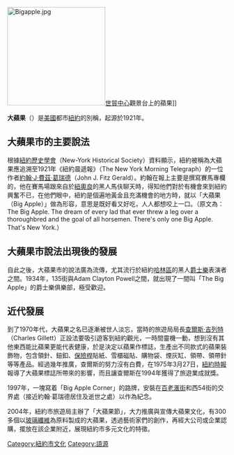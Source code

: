 {{Unreferenced |time=2010-09-25T05:19:23+00:00 }}
{{Otheruses|紐約市|subject=關於紐約市的別稱|other=美國城市}}
[[File:Bigapple.jpg|225px]][[世界貿易中心|世貿中心]]觀景台上的蘋果]]

'''大蘋果'''（{{lang-en|Big Apple}}）是[[美國|美國]]都市[[紐約|紐約]]的別稱，起源於1921年。

== 大蘋果市的主要說法 ==
根據[[紐約歷史學會|紐約歷史學會]]（New-York Historical Society）資料顯示，紐約被稱為大蘋果應追溯至1921年《紐約晨遞報》（The New York Morning Telegraph）的一位作者[[約翰·J·費茲·葛瑞德|約翰·J·費茲·葛瑞德]]（John J. Fitz Gerald）。約翰在報上主要是撰寫賽馬專欄的，他在賽馬場跟來自於[[紐奧良|紐奧良]]的黑人馬伕聊天時，得知他們對於有機會來到紐約興奮不已，在他們眼中，紐約是個遍地黃金且充滿機會的地方時，就以「大蘋果（Big Apple）」做為形容，意思是既好看又好吃，人人都想咬上一口。（原文為：The Big Apple. The dream of every lad that ever threw a leg over a thoroughbred and the goal of all horsemen. There's only one Big Apple. That's New York.）

== 大蘋果市說法出現後的發展 ==
自此之後，大蘋果市的說法廣為流傳，尤其流行於紐約[[哈林區|哈林區]]的黑人[[爵士樂|爵士樂]]表演者之間。1934年，135街與Adam Clayton Powell之間，就出現了一間叫「The Big Apple」的爵士樂俱樂部，極受歡迎。

== 近代發展 ==
到了1970年代，大蘋果之名已逐漸被世人淡忘，當時的旅遊局局長[[查爾斯·吉列特|查爾斯·吉列特]]（Charles Gillett）正設法要吸引遊客到紐約觀光，一時間靈機一動，想到沒有其他東西能比蘋果更能代表健康，於是決定以蘋果作標誌，生產出不同款式的蘋果裝飾物，包含領針、鈕釦、[[保險桿|保險桿]]貼紙、雪櫃磁貼、購物袋、煙灰缸、領帶、領帶針等等產品。經過幾年推廣，查爾斯的努力沒有白費，在1975年3月27日，[[紐約時報|紐約時報]]報導了大蘋果標誌所帶來的影響，而且讓查爾斯在1994年獲得了旅遊業成就獎。

1997年，一塊寫着「Big Apple Corner」的路牌，安裝在[[百老滙街|百老滙街]]和西54街的交界處（接近約翰·葛瑞德居住及逝世之處）以作為紀念。

2004年，紐約市旅遊局主辦了「大蘋果節」，大力推廣與宣傳大蘋果文化，有300多個以[[玻璃纖維|玻璃纖維]]為原料製成的大蘋果，透過藝術家們的創作，再經大公司或企業認購，擺放在該企業附近，展現紐約市多元文化的特徵。
[[Category:紐約市文化|Category:紐約市文化]]
[[Category:語源|Category:語源]]